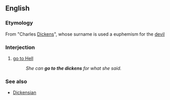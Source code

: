 ==English==

===Etymology===
From "Charles [[Dickens]]", whose surname is used a euphemism for the [[devil]]

===Interjection===
{{en-interjection|[[go]] [[to]] [[the]] [[dickens]]}}

# {{euphemism}} [[go to Hell]]
#:''She can '''go to the dickens''' for what she said.''

===See also===
*[[Dickensian]]